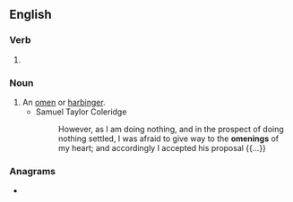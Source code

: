 ==English==

===Verb===
{{head|en|verb form}}

# {{present participle of|en|omen|nocat=1}}

===Noun===
{{en-noun}}

# An [[omen]] or [[harbinger]].
#* Samuel Taylor Coleridge
#*: However, as I am doing nothing, and in the prospect of doing nothing settled, I was afraid to give way to the '''omenings''' of my heart; and accordingly I accepted his proposal {{...}}

===Anagrams===
* {{anagrams|en|a=egimnno|meningo-}}